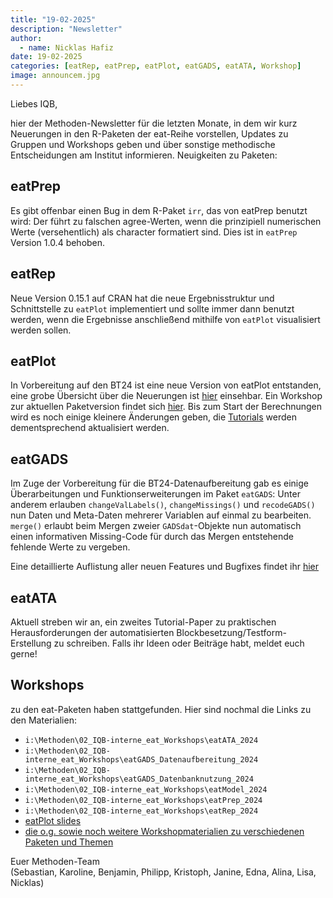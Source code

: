 ```yaml
---
title: "19-02-2025"
description: "Newsletter"
author: 
  - name: Nicklas Hafiz
date: 19-02-2025
categories: [eatRep, eatPrep, eatPlot, eatGADS, eatATA, Workshop]
image: announcem.jpg
---
```


Liebes IQB,

hier der Methoden-Newsletter für die letzten Monate, in dem wir kurz Neuerungen in den R-Paketen der eat-Reihe vorstellen, Updates zu Gruppen und Workshops geben und über sonstige methodische Entscheidungen am Institut informieren. Neuigkeiten zu Paketen:

## eatPrep

Es gibt offenbar einen Bug in dem R-Paket `irr`, das von eatPrep benutzt wird: Der führt zu falschen agree-Werten, wenn die prinzipiell numerischen Werte (versehentlich) als character formatiert sind. Dies ist in `eatPrep` Version 1.0.4 behoben.

## eatRep

Neue Version 0.15.1 auf CRAN hat die neue Ergebnisstruktur und Schnittstelle zu `eatPlot` implementiert und sollte immer dann benutzt werden, wenn die Ergebnisse anschließend mithilfe von `eatPlot` visualisiert werden sollen.

## eatPlot

In Vorbereitung auf den BT24 ist eine neue Version von eatPlot entstanden, eine grobe Übersicht über die Neuerungen ist [hier](https://nickhaf.github.io/eatPlot/news/index.html) einsehbar. Ein Workshop zur aktuellen Paketversion findet sich [hier](https://nickhaf.github.io/eatPlotWorkshop/#/title-slide). Bis zum Start der Berechnungen wird es noch einige kleinere Änderungen geben, die [Tutorials](https://nickhaf.github.io/eatPlot/index.html) werden dementsprechend aktualisiert werden.

## eatGADS

Im Zuge der Vorbereitung für die BT24-Datenaufbereitung gab es einige Überarbeitungen und Funktionserweiterungen im Paket `eatGADS`: Unter anderem erlauben `changeValLabels()`, `changeMissings()` und `recodeGADS()` nun Daten und Meta-Daten mehrerer Variablen auf einmal zu bearbeiten. `merge()` erlaubt beim Mergen zweier `GADSdat`-Objekte nun automatisch einen informativen Missing-Code für durch das Mergen entstehende fehlende Werte zu vergeben.

Eine detaillierte Auflistung aller neuen Features und Bugfixes findet ihr [hier](https://beckerbenj.github.io/eatGADS/news/index.html)

## eatATA

Aktuell streben wir an, ein zweites Tutorial-Paper zu praktischen Herausforderungen der automatisierten Blockbesetzung/Testform-Erstellung zu schreiben. Falls ihr Ideen oder Beiträge habt, meldet euch gerne!

## Workshops

zu den eat-Paketen haben stattgefunden. Hier sind nochmal die Links zu den Materialien:

-   `i:\Methoden\02_IQB-interne_eat_Workshops\eatATA_2024`
-   `i:\Methoden\02_IQB-interne_eat_Workshops\eatGADS_Datenaufbereitung_2024`
-   `i:\Methoden\02_IQB-interne_eat_Workshops\eatGADS_Datenbanknutzung_2024`
-   `i:\Methoden\02_IQB-interne_eat_Workshops\eatModel_2024`
-   `i:\Methoden\02_IQB-interne_eat_Workshops\eatPrep_2024`
-   `i:\Methoden\02_IQB-interne_eat_Workshops\eatRep_2024`
-   [eatPlot slides](https://nickhaf.github.io/eatPlotWorkshop/#/title-slide)
-   [die o.g. sowie noch weitere Workshopmaterialien zu verschiedenen Paketen und Themen](https://iqb-research.github.io/IQB-Methods/docs/beginners.html#category=slides)

Euer Methoden-Team\
(Sebastian, Karoline, Benjamin, Philipp, Kristoph, Janine, Edna, Alina, Lisa, Nicklas)
